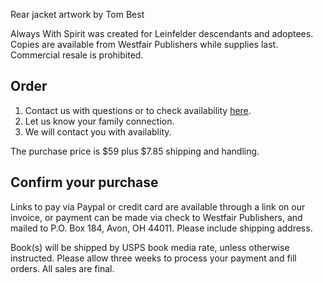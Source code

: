 
<div class="rear-jacket-image">
  <img src="/assets/always-with-spirit-rear-jacket.svg" alt="" />
  <p class="caption">
  Rear jacket artwork by Tom Best
  </p>
</div>

Always With Spirit was created for Leinfelder descendants and adoptees.
Copies are available from Westfair Publishers while supplies last. Commercial
resale is prohibited.

## Order

1. Contact us with questions or to check availability [here](/contact).
2. Let us know your family connection.
3. We will contact you with availablity.

The purchase price is $59 plus $7.85 shipping and handling.

## Confirm your purchase

Links to pay via Paypal or credit card are available through
a link on our invoice, or payment can be made via check
to Westfair Publishers, and mailed to
P.O. Box 184, Avon, OH 44011.
Please include shipping address.

Book(s) will be shipped by USPS book media rate, unless otherwise
instructed. Please allow three weeks to process your payment and fill
orders. All sales are final.

